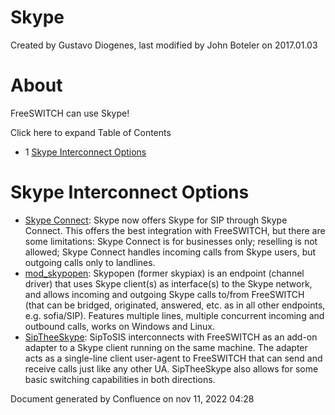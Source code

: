 
# Skype 

 Created by  Gustavo Diogenes, last modified by  John Boteler on 2017.01.03

# About

FreeSWITCH can use Skype!

Click here to expand Table of Contents

* 1 [Skype Interconnect Options](#skype-interconnect-options)

# Skype Interconnect Options

* [Skype Connect](./Skype-Connect_13173678.mdx#about): Skype now offers Skype for SIP through Skype Connect. This offers the best integration with FreeSWITCH, but there are some limitations: Skype Connect is for businesses only; reselling is not allowed; Skype Connect handles incoming calls from Skype users, but outgoing calls only to landlines.
* [mod\_skypopen](../../../Modules/mod_skypopen_3966336.mdx#-sk-): Skypopen (former skypiax) is an endpoint (channel driver) that uses Skype client(s) as interface(s) to the Skype network, and allows incoming and outgoing Skype calls to/from FreeSWITCH (that can be bridged, originated, answered, etc. as in all other endpoints, e.g. sofia/SIP). Features multiple lines, multiple concurrent incoming and outbound calls, works on Windows and Linux.
* [SipTheeSkype](./SipTheeSkype-Skype-Adapter_1967135.mdx#usage): SipToSIS interconnects with FreeSWITCH as an add-on adapter to a Skype client running on the same machine. The adapter acts as a single-line client user-agent to FreeSWITCH that can send and receive calls just like any other UA. SipTheeSkype also allows for some basic switching capabilities in both directions.

Document generated by Confluence on nov 11, 2022 04:28
